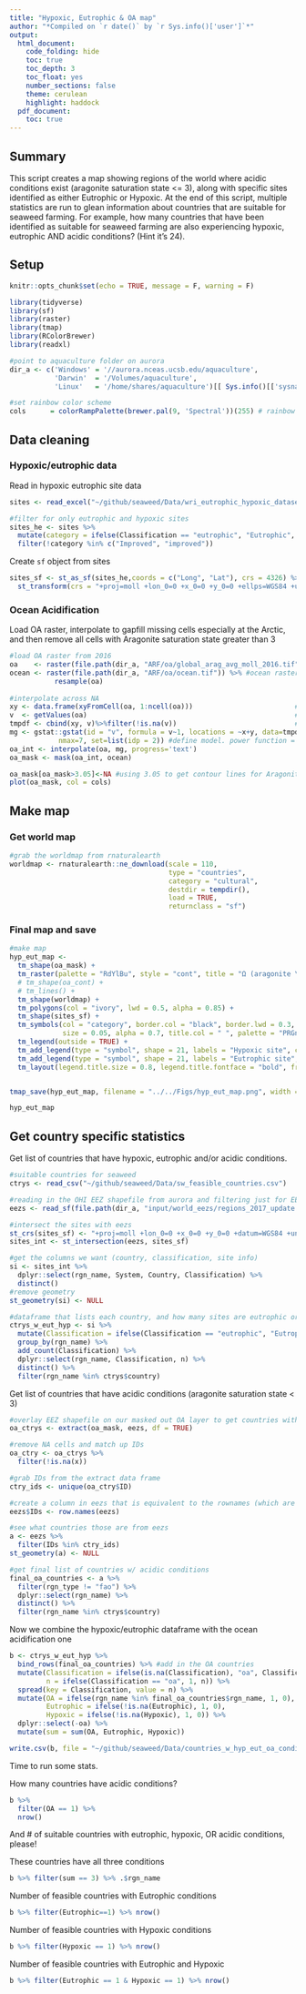 ```yaml
---
title: "Hypoxic, Eutrophic & OA map"
author: "*Compiled on `r date()` by `r Sys.info()['user']`*"
output: 
  html_document:
    code_folding: hide
    toc: true
    toc_depth: 3
    toc_float: yes
    number_sections: false
    theme: cerulean
    highlight: haddock
  pdf_document:
    toc: true
---
```


## Summary

This script creates a map showing regions of the world where acidic conditions exist (aragonite saturation state <= 3), along with specific sites identified as either Eutrophic or Hypoxic. At the end of this script, multiple statistics are run to glean information about countries that are suitable for seaweed farming. For example, how many countries that have been identified as suitable for seaweed farming are also experiencing hypoxic, eutrophic AND acidic conditions? (Hint it's 24).

## Setup

```r
knitr::opts_chunk$set(echo = TRUE, message = F, warning = F)

library(tidyverse)
library(sf)
library(raster)
library(tmap)
library(RColorBrewer)
library(readxl)

#point to aquaculture folder on aurora
dir_a <- c('Windows' = '//aurora.nceas.ucsb.edu/aquaculture',
           'Darwin'  = '/Volumes/aquaculture',    
           'Linux'   = '/home/shares/aquaculture')[[ Sys.info()[['sysname']] ]]

#set rainbow color scheme
cols      = colorRampPalette(brewer.pal(9, 'Spectral'))(255) # rainbow color scheme
```


## Data cleaning

### Hypoxic/eutrophic data

Read in hypoxic eutrophic site data

```r
sites <- read_excel("~/github/seaweed/Data/wri_eutrophic_hypoxic_dataset_2011-03.xls")

#filter for only eutrophic and hypoxic sites
sites_he <- sites %>%
  mutate(category = ifelse(Classification == "eutrophic", "Eutrophic", Classification)) %>%
  filter(!category %in% c("Improved", "improved"))
```

Create `sf` object from sites

```r
sites_sf <- st_as_sf(sites_he,coords = c("Long", "Lat"), crs = 4326) %>%
  st_transform(crs = "+proj=moll +lon_0=0 +x_0=0 +y_0=0 +ellps=WGS84 +units=m +no_defs")
```

### Ocean Acidification

Load OA raster, interpolate to gapfill missing cells especially at the Arctic, and then remove all cells with Aragonite saturation state greater than 3

```r
#load OA raster from 2016
oa    <- raster(file.path(dir_a, "ARF/oa/global_arag_avg_moll_2016.tif")) 
ocean <- raster(file.path(dir_a, "ARF/oa/ocean.tif")) %>% #ocean raster at 1km touse for mask
           resample(oa)
  
#interpolate across NA
xy <- data.frame(xyFromCell(oa, 1:ncell(oa)))                         #get xy coords into dataframe
v  <- getValues(oa)                                                   #get cell values 
tmpdf <- cbind(xy, v)%>%filter(!is.na(v))                             #create dataframe of x,y, and values. remove NAs (throws error since these are cells we are interpolating over)
mg <- gstat::gstat(id = "v", formula = v~1, locations = ~x+y, data=tmpdf,
            nmax=7, set=list(idp = 2)) #define model. power function = 2, this is default for idw models
oa_int <- interpolate(oa, mg, progress='text')  
oa_mask <- mask(oa_int, ocean)

oa_mask[oa_mask>3.05]<-NA #using 3.05 to get contour lines for Aragonite values at 3
plot(oa_mask, col = cols)
```

## Make map

### Get world map

```r
#grab the worldmap from rnaturalearth
worldmap <- rnaturalearth::ne_download(scale = 110,
                                       type = "countries",
                                       category = "cultural",
                                       destdir = tempdir(),
                                       load = TRUE,
                                       returnclass = "sf")
```

### Final map and save

```r
#make map
hyp_eut_map <- 
  tm_shape(oa_mask) +
  tm_raster(palette = "RdYlBu", style = "cont", title = "Ω (aragonite \nsaturation state)") +
  # tm_shape(oa_cont) +
  # tm_lines() +
  tm_shape(worldmap) +
  tm_polygons(col = "ivory", lwd = 0.5, alpha = 0.85) +
  tm_shape(sites_sf) +
  tm_symbols(col = "category", border.col = "black", border.lwd = 0.3, 
             size = 0.05, alpha = 0.7, title.col = " ", palette = "PRGn", legend.col.show = FALSE) +
  tm_legend(outside = TRUE) +
  tm_add_legend(type = "symbol", shape = 21, labels = "Hypoxic site", col = "#AF8DC3", size = 0.4) +
  tm_add_legend(type = "symbol", shape = 21, labels = "Eutrophic site", col = "#7FBF7B", size = 0.4) +
  tm_layout(legend.title.size = 0.8, legend.title.fontface = "bold", frame = F) 


tmap_save(hyp_eut_map, filename = "../../Figs/hyp_eut_map.png", width = 6, height = 2.5, units = "in")

hyp_eut_map
```


## Get country specific statistics

Get list of countries that have hypoxic, eutrophic and/or acidic conditions. 

```r
#suitable countries for seaweed
ctrys <- read_csv("~/github/seaweed/Data/sw_feasible_countries.csv")

#reading in the OHI EEZ shapefile from aurora and filtering just for EEZs while removing Antarctica
eezs <- read_sf(file.path(dir_a, "input/world_eezs/regions_2017_update.shp"), quiet = T) 

#intersect the sites with eezs
st_crs(sites_sf) <- "+proj=moll +lon_0=0 +x_0=0 +y_0=0 +datum=WGS84 +units=m +no_defs"
sites_int <- st_intersection(eezs, sites_sf)

#get the columns we want (country, classification, site info)
si <- sites_int %>%
  dplyr::select(rgn_name, System, Country, Classification) %>%
  distinct()
#remove geometry
st_geometry(si) <- NULL

#dataframe that lists each country, and how many sites are eutrophic or hypoxic within each, filtered for feasible countries
ctrys_w_eut_hyp <- si %>%
  mutate(Classification = ifelse(Classification == "eutrophic", "Eutrophic", Classification)) %>%
  group_by(rgn_name) %>%
  add_count(Classification) %>%
  dplyr::select(rgn_name, Classification, n) %>%
  distinct() %>%
  filter(rgn_name %in% ctrys$country)
```


Get list of countries that have acidic conditions (aragonite saturation state < 3)

```r
#overlay EEZ shapefile on our masked out OA layer to get countries with cells w/ acidic conditions
oa_ctrys <- extract(oa_mask, eezs, df = TRUE)

#remove NA cells and match up IDs
oa_ctry <- oa_ctrys %>%
  filter(!is.na(x)) 

#grab IDs from the extract data frame
ctry_ids <- unique(oa_ctry$ID)

#create a column in eezs that is equivalent to the rownames (which are the IDs returned from extract)
eezs$IDs <- row.names(eezs)

#see what countries those are from eezs
a <- eezs %>%
  filter(IDs %in% ctry_ids)
st_geometry(a) <- NULL

#get final list of countries w/ acidic conditions
final_oa_countries <- a %>%
  filter(rgn_type != "fao") %>%
  dplyr::select(rgn_name) %>%
  distinct() %>%
  filter(rgn_name %in% ctrys$country)
```

Now we combine the hypoxic/eutrophic dataframe with the ocean acidification one

```r
b <- ctrys_w_eut_hyp %>%
  bind_rows(final_oa_countries) %>% #add in the OA countries
  mutate(Classification = ifelse(is.na(Classification), "oa", Classification),
         n = ifelse(Classification == "oa", 1, n)) %>%
  spread(key = Classification, value = n) %>%
  mutate(OA = ifelse(rgn_name %in% final_oa_countries$rgn_name, 1, 0),
         Eutrophic = ifelse(!is.na(Eutrophic), 1, 0),
         Hypoxic = ifelse(!is.na(Hypoxic), 1, 0)) %>%
  dplyr::select(-oa) %>%
  mutate(sum = sum(OA, Eutrophic, Hypoxic))

write.csv(b, file = "~/github/seaweed/Data/countries_w_hyp_eut_oa_conditions.csv")
```


Time to run some stats.

How many countries have acidic conditions?

```r
b %>%
  filter(OA == 1) %>%
  nrow()
```
And # of suitable countries with eutrophic, hypoxic, OR acidic conditions, please! 

These countries have all three conditions

```r
b %>% filter(sum == 3) %>% .$rgn_name
```

Number of feasible countries with Eutrophic conditions
```r
b %>% filter(Eutrophic==1) %>% nrow()
```


Number of feasible countries with Hypoxic conditions
```r
b %>% filter(Hypoxic == 1) %>% nrow()
```

Number of feasible countries with Eutrophic and Hypoxic
```r
b %>% filter(Eutrophic == 1 & Hypoxic == 1) %>% nrow()
```








